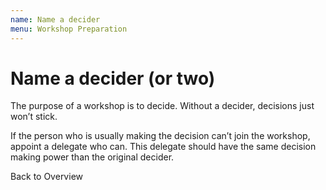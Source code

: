 ```yaml
---
name: Name a decider
menu: Workshop Preparation
---
```



# Name a decider (or two)

The purpose of a workshop is to decide. 
Without a decider, decisions just won’t stick. 

If the person who is usually making the decision can’t join the workshop, appoint a delegate who can. 
This delegate should have the same decision making power than the original decider.

<Link to="workshops-overview-of-todos">Back to Overview</Link>
